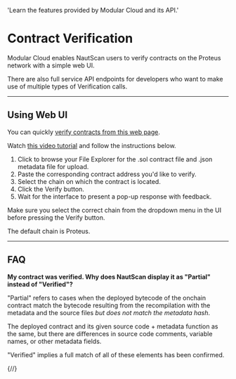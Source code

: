 
  'Learn the features provided by Modular Cloud and its API.'

<HeroPattern />

# Contract Verification 

Modular Cloud enables NautScan users to verify contracts on the Proteus network with a simple web UI.

There are also full service API endpoints for developers who want to make use of multiple types of Verification calls.

---

## Using Web UI

You can quickly [verify contracts from this web page](https://contract-verification.vercel.app/).

Watch [this video tutorial](https://youtu.be/RA-z7K21dmk) and follow the instructions below.

1. Click to browse your File Explorer for the .sol contract file and .json metadata file for upload.
2. Paste the corresponding contract address you'd like to verify.
3. Select the chain on which the contract is located.
4. Click the Verify button.
5. Wait for the interface to present a pop-up response with feedback.

Make sure you select the correct chain from the dropdown menu in the UI before pressing the Verify button.

The default chain is Proteus.

---

## FAQ

__My contract was verified. Why does NautScan display it as "Partial" instead of "Verified"?__

"Partial" refers to cases when the deployed bytecode of the onchain contract match the bytecode resulting from the recompilation with the metadata and the source files _but does not match the metadata hash_.

The deployed contract and its given source code + metadata function as the same, but there are differences in source code comments, variable names, or other metadata fields.

"Verified" implies a full match of all of these elements has been confirmed.

{/*<Guides />*/}
